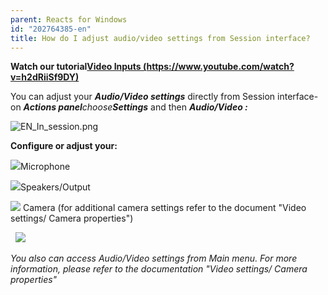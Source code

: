 ```yaml
---
parent: Reacts for Windows
id: "202764385-en"
title: How do I adjust audio/video settings from Session interface?
---
```

**Watch our tutorial[Video Inputs (https://www.youtube.com/watch?v=h2dRiiSf9DY)](https://www.youtube.com/watch?v=h2dRiiSf9DY)**

You can adjust your _**Audio/Video settings**_ directly from Session interface- on _**Actions panel**_choose_**Settings**_ and then _**Audio/Video :**_

![EN_In_session.png](@assets/attachments/8274543622301.png)

**Configure or adjust your:**

![](@assets/attachments/one.png)Microphone

![](@assets/attachments/two.png)Speakers/Output

![](@assets/attachments/three.png) Camera (for additional camera settings refer to the document "Video settings/ Camera properties")

  ![](@assets/attachments/Set1.png)

_You also can access Audio/Video settings from Main menu. For more information, please refer to the documentation "Video settings/ Camera properties"_


